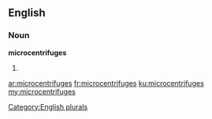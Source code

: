 ==English==

===Noun===
'''microcentrifuges'''

# {{plural of|[[microcentrifuge]]}}

[[Category:English plurals]]

[[ar:microcentrifuges]]
[[fr:microcentrifuges]]
[[ku:microcentrifuges]]
[[my:microcentrifuges]]